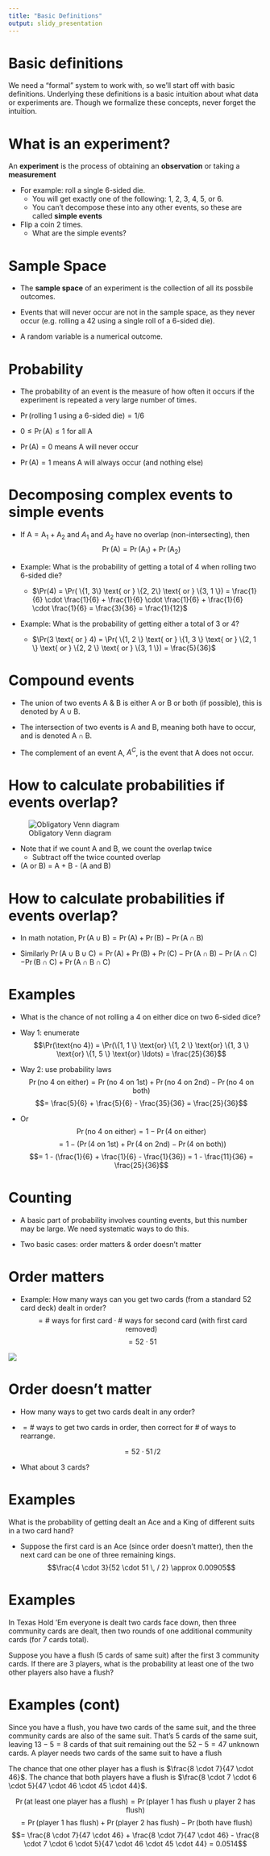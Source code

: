 ```yaml
---
title: "Basic Definitions"
output: slidy_presentation
---
```


# Basic definitions

We need a "formal" system to work with, so we'll start off with basic definitions.  Underlying these definitions is a basic intuition about what data or experiments are.  Though we formalize these concepts, never forget the intuition.

#  What is an experiment?

An **experiment** is the process of obtaining an **observation** or taking a **measurement**


* For example: roll a single 6-sided die.  
    * You will get exactly one of the following: 1, 2, 3, 4, 5, or 6.  
    * You can't decompose these into any other events, so these are called **simple events**

* Flip a coin 2 times.
    * What are the simple events?

# Sample Space

* The **sample space** of an experiment is the collection of all its possbile outcomes.

* Events that will never occur are not in the sample space, as they never occur (e.g. rolling a 42 using a single roll of a 6-sided die).

* A random variable is a numerical outcome.

# Probability 

* The probability of an event is the measure of how often it occurs if the experiment is repeated a very large number of times.

- $\Pr (\text{rolling 1 using a 6-sided die}) = 1/6$

- $0 \leq \Pr (\text{A}) \leq 1$ for all A

- $\Pr (\text{A}) = 0$ means A will never occur

- $\Pr (\text{A}) = 1$ means A will always occur (and nothing else)

# Decomposing complex events to simple events

- If $\text{A} = \text{A}_{1} + \text{A}_{2}$ and $A_{1}$ and $A_{2}$ have no overlap (non-intersecting), then $$\Pr(\text{A}) = \Pr(\text{A}_{1}) + \Pr(\text{A}_{2})$$

- Example: What is the probability of getting a total of 4 when rolling two 6-sided die?
    - $\Pr(4) = \Pr( \{1, 3\} \text{ or } \{2, 2\} \text{ or } \{3, 1 \}) = \frac{1}{6} \cdot \frac{1}{6} + \frac{1}{6} \cdot \frac{1}{6} +  \frac{1}{6} \cdot \frac{1}{6} = \frac{3}{36} = \frac{1}{12}$
    
- Example: What is the probability of getting either a total of 3 or 4?
    - $\Pr(3 \text{ or } 4) = \Pr( \{1, 2 \} \text{ or } \{1, 3 \} \text{ or } \{2, 1 \} \text{ or } \{2, 2 \} \text{ or } \{3, 1 \}) = \frac{5}{36}$
    
# Compound events

- The union of two events A \& B is either A or B or both (if possible), this is denoted by $\text{A} \cup \text{B}$.

- The intersection of two events is A and B, meaning both have to occur, and is denoted $\text{A} \cap \text{B}$.  

- The complement of an event A, $A^{C}$, is the event that A does not occur.

# How to calculate probabilities if events overlap?

![Obligatory Venn diagram](AintersectB.png)

- Note that if we count A and B, we count the overlap twice
    - Subtract off the twice counted overlap
   
- (A or B) = A + B - (A and B)

# How to calculate probabilities if events overlap?

- In math notation, $\Pr(\text{A} \cup \text{B}) = \Pr (\text{A}) + \Pr (\text{B}) - \Pr(\text{A} \cap \text{B})$

- Similarly $\Pr(\text{A} \cup \text{B} \cup \text{C}) = \Pr(\text{A}) + \Pr(\text{B}) + \Pr(\text{C}) - \Pr(\text{A} \cap \text{B}) - \Pr(\text{A} \cap \text{C})$
                         $- \Pr(\text{B} \cap \text{C}) + \Pr(\text{A} \cap \text{B} \cap \text{C})$
                         
                         
# Examples

- What is the chance of not rolling a 4 on either dice on two 6-sided dice?

- Way 1: enumerate
$$\Pr(\text{no 4}) = \Pr(\{1, 1 \} \text{or} \{1, 2 \} \text{or} \{1, 3 \} \text{or} \{1, 5 \} \text{or} \ldots) = \frac{25}{36}$$

- Way 2: use probability laws
$$\Pr(\text{no 4 on either}) = \Pr(\text{no 4 on 1st}) + \Pr(\text{no 4 on 2nd}) - \Pr(\text{no 4 on both})$$
$$= \frac{5}{6} + \frac{5}{6} - \frac{35}{36} = \frac{25}{36}$$

- Or 
$$\Pr(\text{no 4 on either}) = 1 - \Pr(\text{4 on either})$$
$$= 1 - (\Pr(\text{4 on 1st}) + \Pr(\text{4 on 2nd}) - \Pr(\text{4 on both}))$$
$$= 1 - (\frac{1}{6} + \frac{1}{6} - \frac{1}{36}) = 1 - \frac{11}{36} = \frac{25}{36}$$


# Counting

- A basic part of probability involves counting events, but this number may be large.  We need systematic ways to do this.

- Two basic cases: order matters \& order doesn't matter



# Order matters

- Example: How many ways can you get two cards (from a standard 52 card deck) dealt in order?
    $$= \# \text{ ways for first card} \cdot \# \text{ ways for second card (with first card removed)}$$
    $$= 52 \cdot 51$$
   
   
    
![](cards.gif)

    
# Order doesn't matter

- How many ways to get two cards dealt in any order?

- $= \#$ ways to get two cards in order, then correct for $\#$ of ways to rearrange.

    $$= 52 \cdot 51 \, / 2$$
    
- What about 3 cards?


# Examples

What is the probability of getting dealt an Ace and a King of different suits in a two card hand?

- Suppose the first card is an Ace (since order doesn't matter), then the next card can be one of three remaining kings.  
$$\frac{4 \cdot 3}{52 \cdot 51 \,  / 2} \approx 0.00905$$


# Examples

In Texas Hold 'Em everyone is dealt two cards face down, then three community cards are dealt, then two rounds of one additional community cards (for 7 cards total).

Suppose you have a flush (5 cards of same suit) after the first 3 community cards.  If there are 3 players, what is the probability at least one of the two other players also have a flush?


# Examples (cont)

Since you have a flush, you have two cards of the same suit, and the three community cards are also of the same suit.  That's 5 cards of the same suit, leaving $13 - 5 = 8$ cards of that suit remaining out the $52 - 5 = 47$ unknown cards.  A player needs two cards of the same suit to have a flush

The chance that one other player has a flush is $\frac{8 \cdot 7}{47 \cdot 46}$.  The chance that both players have a flush is $\frac{8 \cdot 7 \cdot 6 \cdot 5}{47 \cdot 46 \cdot 45 \cdot 44}$.

$$\Pr(\text{at least one player has a flush}) = \Pr(\text{player 1 has flush} \cup \text{player 2 has flush})$$
$$= \Pr(\text{player 1 has flush}) + \Pr(\text{player 2 has flush}) - \Pr(\text{both have flush})$$
$$= \frac{8 \cdot 7}{47 \cdot 46} + \frac{8 \cdot 7}{47 \cdot 46} - \frac{8 \cdot 7 \cdot 6 \cdot 5}{47 \cdot 46 \cdot 45 \cdot 44} = 0.0514$$

